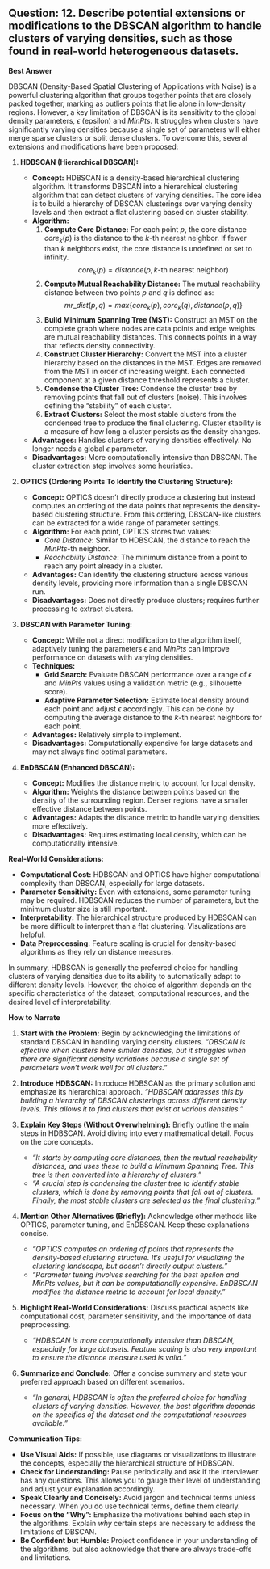 ## Question: 12. Describe potential extensions or modifications to the DBSCAN algorithm to handle clusters of varying densities, such as those found in real-world heterogeneous datasets.

**Best Answer**

DBSCAN (Density-Based Spatial Clustering of Applications with Noise) is a powerful clustering algorithm that groups together points that are closely packed together, marking as outliers points that lie alone in low-density regions. However, a key limitation of DBSCAN is its sensitivity to the global density parameters, $\epsilon$ (epsilon) and $MinPts$. It struggles when clusters have significantly varying densities because a single set of parameters will either merge sparse clusters or split dense clusters. To overcome this, several extensions and modifications have been proposed:

1.  **HDBSCAN (Hierarchical DBSCAN):**

    *   **Concept:** HDBSCAN is a density-based hierarchical clustering algorithm. It transforms DBSCAN into a hierarchical clustering algorithm that can detect clusters of varying densities.  The core idea is to build a hierarchy of DBSCAN clusterings over varying density levels and then extract a flat clustering based on cluster stability.
    *   **Algorithm:**
        1.  **Compute Core Distance:** For each point $p$, the core distance $core_k(p)$ is the distance to the $k$-th nearest neighbor.  If fewer than $k$ neighbors exist, the core distance is undefined or set to infinity.
            $$core_k(p) = distance(p, k\text{-th nearest neighbor})$$
        2.  **Compute Mutual Reachability Distance:** The mutual reachability distance between two points $p$ and $q$ is defined as:
            $$mr\_dist(p, q) = max\{core_k(p), core_k(q), distance(p, q)\}$$
        3.  **Build Minimum Spanning Tree (MST):**  Construct an MST on the complete graph where nodes are data points and edge weights are mutual reachability distances. This connects points in a way that reflects density connectivity.
        4.  **Construct Cluster Hierarchy:** Convert the MST into a cluster hierarchy based on the distances in the MST.  Edges are removed from the MST in order of increasing weight.  Each connected component at a given distance threshold represents a cluster.
        5.  **Condense the Cluster Tree:**  Condense the cluster tree by removing points that fall out of clusters (noise).  This involves defining the "stability" of each cluster.
        6.  **Extract Clusters:**  Select the most stable clusters from the condensed tree to produce the final clustering. Cluster stability is a measure of how long a cluster persists as the density changes.
    *   **Advantages:** Handles clusters of varying densities effectively. No longer needs a global $\epsilon$ parameter.
    *   **Disadvantages:** More computationally intensive than DBSCAN.  The cluster extraction step involves some heuristics.

2.  **OPTICS (Ordering Points To Identify the Clustering Structure):**

    *   **Concept:** OPTICS doesn't directly produce a clustering but instead computes an ordering of the data points that represents the density-based clustering structure. From this ordering, DBSCAN-like clusters can be extracted for a wide range of parameter settings.
    *   **Algorithm:**  For each point, OPTICS stores two values:
        *   *Core Distance*: Similar to HDBSCAN, the distance to reach the $MinPts$-th neighbor.
        *   *Reachability Distance*: The minimum distance from a point to reach any point already in a cluster.
    *   **Advantages:** Can identify the clustering structure across various density levels, providing more information than a single DBSCAN run.
    *   **Disadvantages:** Does not directly produce clusters; requires further processing to extract clusters.

3.  **DBSCAN with Parameter Tuning:**

    *   **Concept:** While not a direct modification to the algorithm itself, adaptively tuning the parameters $\epsilon$ and $MinPts$ can improve performance on datasets with varying densities.
    *   **Techniques:**
        *   **Grid Search:**  Evaluate DBSCAN performance over a range of $\epsilon$ and $MinPts$ values using a validation metric (e.g., silhouette score).
        *   **Adaptive Parameter Selection:**  Estimate local density around each point and adjust $\epsilon$ accordingly. This can be done by computing the average distance to the $k$-th nearest neighbors for each point.
    *   **Advantages:** Relatively simple to implement.
    *   **Disadvantages:** Computationally expensive for large datasets and may not always find optimal parameters.

4.  **EnDBSCAN (Enhanced DBSCAN):**

    *   **Concept:** Modifies the distance metric to account for local density.
    *   **Algorithm:** Weights the distance between points based on the density of the surrounding region.  Denser regions have a smaller effective distance between points.
    *   **Advantages:** Adapts the distance metric to handle varying densities more effectively.
    *   **Disadvantages:** Requires estimating local density, which can be computationally intensive.

**Real-World Considerations:**

*   **Computational Cost:** HDBSCAN and OPTICS have higher computational complexity than DBSCAN, especially for large datasets.
*   **Parameter Sensitivity:**  Even with extensions, some parameter tuning may be required. HDBSCAN reduces the number of parameters, but the minimum cluster size is still important.
*   **Interpretability:**  The hierarchical structure produced by HDBSCAN can be more difficult to interpret than a flat clustering. Visualizations are helpful.
*   **Data Preprocessing:** Feature scaling is crucial for density-based algorithms as they rely on distance measures.

In summary, HDBSCAN is generally the preferred choice for handling clusters of varying densities due to its ability to automatically adapt to different density levels. However, the choice of algorithm depends on the specific characteristics of the dataset, computational resources, and the desired level of interpretability.

**How to Narrate**

1.  **Start with the Problem:**  Begin by acknowledging the limitations of standard DBSCAN in handling varying density clusters. *“DBSCAN is effective when clusters have similar densities, but it struggles when there are significant density variations because a single set of parameters won't work well for all clusters."*

2.  **Introduce HDBSCAN:** Introduce HDBSCAN as the primary solution and emphasize its hierarchical approach. *“HDBSCAN addresses this by building a hierarchy of DBSCAN clusterings across different density levels. This allows it to find clusters that exist at various densities."*

3.  **Explain Key Steps (Without Overwhelming):** Briefly outline the main steps in HDBSCAN.  Avoid diving into every mathematical detail. Focus on the core concepts.
    *   *"It starts by computing core distances, then the mutual reachability distances, and uses these to build a Minimum Spanning Tree. This tree is then converted into a hierarchy of clusters."*
    *   *"A crucial step is condensing the cluster tree to identify stable clusters, which is done by removing points that fall out of clusters. Finally, the most stable clusters are selected as the final clustering."*

4.  **Mention Other Alternatives (Briefly):** Acknowledge other methods like OPTICS, parameter tuning, and EnDBSCAN.  Keep these explanations concise.
    *   *"OPTICS computes an ordering of points that represents the density-based clustering structure. It's useful for visualizing the clustering landscape, but doesn't directly output clusters."*
    *   *"Parameter tuning involves searching for the best epsilon and MinPts values, but it can be computationally expensive. EnDBSCAN modifies the distance metric to account for local density."*

5.  **Highlight Real-World Considerations:** Discuss practical aspects like computational cost, parameter sensitivity, and the importance of data preprocessing.
    *   *"HDBSCAN is more computationally intensive than DBSCAN, especially for large datasets. Feature scaling is also very important to ensure the distance measure used is valid."*

6.  **Summarize and Conclude:** Offer a concise summary and state your preferred approach based on different scenarios.
    *   *"In general, HDBSCAN is often the preferred choice for handling clusters of varying densities. However, the best algorithm depends on the specifics of the dataset and the computational resources available."*

**Communication Tips:**

*   **Use Visual Aids:** If possible, use diagrams or visualizations to illustrate the concepts, especially the hierarchical structure of HDBSCAN.
*   **Check for Understanding:** Pause periodically and ask if the interviewer has any questions. This allows you to gauge their level of understanding and adjust your explanation accordingly.
*   **Speak Clearly and Concisely:** Avoid jargon and technical terms unless necessary. When you do use technical terms, define them clearly.
*   **Focus on the "Why":** Emphasize the motivations behind each step in the algorithms. Explain *why* certain steps are necessary to address the limitations of DBSCAN.
*   **Be Confident but Humble:** Project confidence in your understanding of the algorithms, but also acknowledge that there are always trade-offs and limitations.
